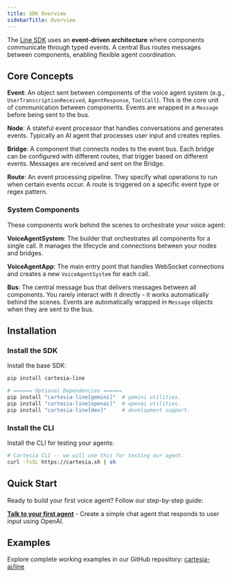 ---
title: SDK Overview
sidebarTitle: Overview
---
The [Line SDK](https://github.com/cartesia-ai/line/) uses an **event-driven
architecture** where components communicate through typed events. A central Bus
routes messages between components, enabling flexible agent coordination.

## Core Concepts

**Event**: An object sent between components of the voice agent system (e.g.,
`UserTranscriptionReceived`, `AgentResponse`, `ToolCall`). This is the core unit
of communication between components. Events are wrapped in a `Message` before
being sent to the bus.

**Node**: A stateful event processor that handles conversations and generates
events. Typically an AI agent that processes user input and creates replies.

**Bridge**: A component that connects nodes to the event bus. Each bridge can be
configured with different routes, that trigger based on different events.
Messages are received and sent on the Bridge.

**Route**: An event processing pipeline. They specify what operations to run
when certain events occur. A route is triggered on a specific event type or
regex pattern.

### System Components

These components work behind the scenes to orchestrate your voice agent:

**VoiceAgentSystem**: The builder that orchestrates all components for a single
call. It manages the lifecycle and connections between your nodes and bridges.

**VoiceAgentApp**: The main entry point that handles WebSocket connections and
creates a new `VoiceAgentSystem` for each call.

**Bus**: The central message bus that delivers messages between all components.
You rarely interact with it directly - it works automatically behind the scenes.
Events are automatically wrapped in `Message` objects when they are sent to the
bus.

## Installation

### Install the SDK

Install the base SDK:

```bash lines
pip install cartesia-line

# ====== Optional Dependencies ======
pip install "cartesia-line[gemini]"  # gemini utilities.
pip install "cartesia-line[openai]"  # openai utilities.
pip install "cartesia-line[dev]"     # development support.
```

### Install the CLI

Install the CLI for testing your agents:

```bash lines
# Cartesia CLI -- we will use this for testing our agent.
curl -fsSL https://cartesia.sh | sh
```

## Quick Start

Ready to build your first voice agent? Follow our step-by-step guide:

**[Talk to your first agent](../../line/start-building/talk-to-your-first-agent)**
\- Create a simple chat agent that responds to user input using OpenAI.

## Examples

Explore complete working examples in our GitHub repository:
[cartesia-ai/line](https://github.com/cartesia-ai/line/tree/main/examples)
